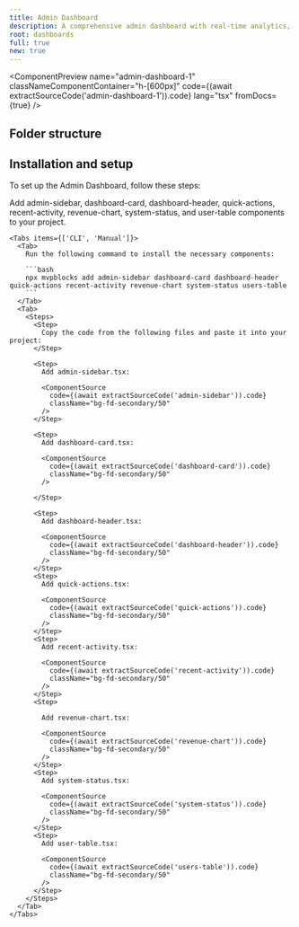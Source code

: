 ```yaml
---
title: Admin Dashboard
description: A comprehensive admin dashboard with real-time analytics, user management, and system monitoring. Features custom components with minimal shadcn usage.
root: dashboards
full: true
new: true
---
```



<ComponentPreview
  name="admin-dashboard-1"
  classNameComponentContainer="h-[600px]"
  code={(await extractSourceCode('admin-dashboard-1')).code}
  lang="tsx"
  fromDocs={true}
/>

## Folder structure

<Files className="bg-fd-secondary/50">
  <Folder name="components" defaultOpen>
    <Folder name="mvpblocks" defaultOpen>
      <Folder name="ui" defaultOpen>
        <File
          name="admin-sidebar.tsx"
          className="hover:bg-secondary/50 cursor-pointer"
        />
        <File
          name="dashboard-card.tsx"
          className="hover:bg-secondary/50 cursor-pointer"
        />
        <File
          name="dashboard-header.tsx"
          className="hover:bg-secondary/50 cursor-pointer"
        />
        <File
          name="quick-actions.tsx"
          className="hover:bg-secondary/50 cursor-pointer"
        />
        <File
          name="recent-activity.tsx"
          className="hover:bg-secondary/50 cursor-pointer"
        />
        <File
          name="revenue-chart.tsx"
          className="hover:bg-secondary/50 cursor-pointer"
        />
        <File
          name="system-status.tsx"
          className="hover:bg-secondary/50 cursor-pointer"
        />
        <File
          name="users-table.tsx"
          className="hover:bg-secondary/50 cursor-pointer"
        />
      </Folder>
      <File name="index.tsx" className="hover:bg-secondary/50" />
    </Folder>
    <Folder name="ui">
      <File name="breadcrumb.tsx" className="hover:bg-secondary/50" />
      <File name="button.tsx" className="hover:bg-secondary/50" />
      <File name="dropdown-menu.tsx" className="hover:bg-secondary/50" />
      <File name="input.tsx" className="hover:bg-secondary/50" />
      <File name="separator.tsx" className="hover:bg-secondary/50" />
      <File name="sheet.tsx" className="hover:bg-secondary/50" />
      <File name="sidebar.tsx" className="hover:bg-secondary/50" />
      <File name="skeleton.tsx" className="hover:bg-secondary/50" />
      <File name="tooltip.tsx" className="hover:bg-secondary/50" />
    </Folder>
  </Folder>
</Files>

## Installation and setup

To set up the Admin Dashboard, follow these steps:

<Steps>
  <Step>
    Add admin-sidebar, dashboard-card, dashboard-header, quick-actions, recent-activity, revenue-chart, system-status, and user-table components to your project.

    <Tabs items={['CLI', 'Manual']}>
      <Tab>
        Run the following command to install the necessary components:

        ```bash
        npx mvpblocks add admin-sidebar dashboard-card dashboard-header quick-actions recent-activity revenue-chart system-status users-table
        ```
      </Tab>
      <Tab>
        <Steps>
          <Step>
            Copy the code from the following files and paste it into your project:
          </Step>

          <Step>
            Add admin-sidebar.tsx:

            <ComponentSource
              code={(await extractSourceCode('admin-sidebar')).code}
              className="bg-fd-secondary/50"
            />
          </Step>

          <Step>
            Add dashboard-card.tsx:

            <ComponentSource
              code={(await extractSourceCode('dashboard-card')).code}
              className="bg-fd-secondary/50"
            />

          </Step>

          <Step>
            Add dashboard-header.tsx:

            <ComponentSource
              code={(await extractSourceCode('dashboard-header')).code}
              className="bg-fd-secondary/50"
            />
          </Step>
          <Step>
            Add quick-actions.tsx:

            <ComponentSource
              code={(await extractSourceCode('quick-actions')).code}
              className="bg-fd-secondary/50"
            />
          </Step>
          <Step>
            Add recent-activity.tsx:

            <ComponentSource
              code={(await extractSourceCode('recent-activity')).code}
              className="bg-fd-secondary/50"
            />
          </Step>
          <Step>

            Add revenue-chart.tsx:

            <ComponentSource
              code={(await extractSourceCode('revenue-chart')).code}
              className="bg-fd-secondary/50"
            />
          </Step>
          <Step>
            Add system-status.tsx:

            <ComponentSource
              code={(await extractSourceCode('system-status')).code}
              className="bg-fd-secondary/50"
            />
          </Step>
          <Step>
            Add user-table.tsx:

            <ComponentSource
              code={(await extractSourceCode('users-table')).code}
              className="bg-fd-secondary/50"
            />
          </Step>
        </Steps>
      </Tab>
    </Tabs>

  </Step>
</Steps>
